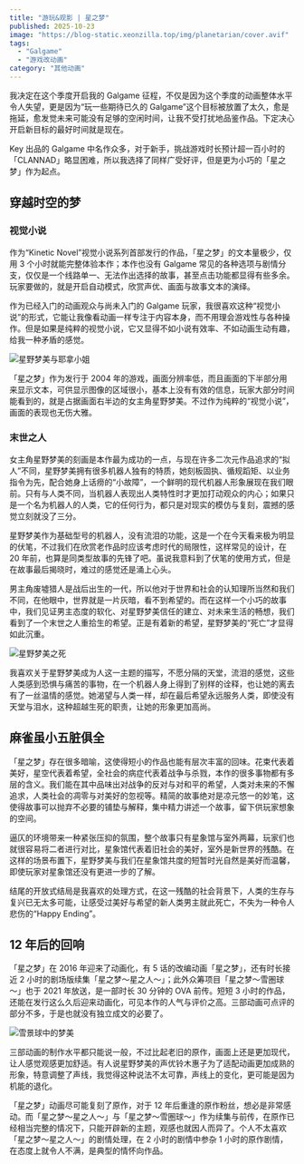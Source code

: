 ```yaml
---
title: "游玩&观影 | 星之梦"
published: 2025-10-23
image: "https://blog-static.xeonzilla.top/img/planetarian/cover.avif"
tags: 
  - "Galgame"
  - "游戏改动画"
category: "其他动画"
---
```


我决定在这个季度开启我的 Galgame 征程，不仅是因为这个季度的动画整体水平令人失望，更是因为“玩一些期待已久的 Galgame”这个目标被放置了太久，愈是拖延，愈发觉未来可能没有足够的空闲时间，让我不受打扰地品鉴作品。下定决心开启新目标的最好时间就是现在。

Key 出品的 Galgame 中名作众多，对于新手，挑战游戏时长预计超一百小时的「CLANNAD」略显困难，所以我选择了同样广受好评，但是更为小巧的「星之梦」作为起点。

## 穿越时空的梦

### 视觉小说

作为“Kinetic Novel”视觉小说系列首部发行的作品，「星之梦」的文本量极少，仅用 3 个小时就能完整体验本作；本作也没有 Galgame 常见的各种选项与剧情分支，仅仅是一个线路单一、无法作出选择的故事，甚至点击功能都显得有些多余。玩家要做的，就是开启自动模式，欣赏声优、画面与故事文本的演绎。

作为已经入门的动画观众与尚未入门的 Galgame 玩家，我很喜欢这种“视觉小说”的形式，它能让我像看动画一样专注于内容本身，而不用理会游戏性与各种操作。但是如果是纯粹的视觉小说，它又显得不如小说有效率、不如动画生动有趣，给我一种矛盾的感觉。

![星野梦美与耶拿小姐](https://blog-static.xeonzilla.top/img/planetarian/01.avif "星野梦美与耶拿小姐")

「星之梦」作为发行于 2004 年的游戏，画面分辨率低，而且画面的下半部分用来显示文本，可供显示图像的区域很小，基本上没有有效的信息，玩家大部分时间能看到的，就是占据画面右半边的女主角星野梦美。不过作为纯粹的“视觉小说”，画面的表现也无伤大雅。

### 末世之人

女主角星野梦美的刻画是本作最为成功的一点，与现在许多二次元作品追求的“拟人”不同，星野梦美拥有很多机器人独有的特质，她刻板固执、循规蹈矩、以业务指令为先，配合她身上话痨的“小故障”，一个鲜明的现代机器人形象展现在我们眼前。只有与人类不同，当机器人表现出人类特性时才更加打动观众的内心；如果只是一个名为机器人的人类，它的任何行为，都只是对现实的模仿与复刻，震撼的感觉立刻就没了三分。

星野梦美作为基础型号的机器人，没有流泪的功能，这是一个在今天看来极为明显的伏笔，不过我们在欣赏老作品时应该考虑时代的局限性，这样常见的设计，在 20 年前，也算是同类型故事的先锋了吧。虽说我意料到了伏笔的使用方式，但是在故事最后揭晓时，难过的感觉还是涌上心头。

男主角废墟猎人是战后出生的一代，所以他对于世界和社会的认知理所当然和我们不同，在他眼中，世界就是一片灰暗，看不到希望的。而在这样一个小巧的故事中，我们见证男主态度的软化、对星野梦美信任的建立、对未来生活的畅想，我们看到了一个末世之人重拾生的希望。正是有着新的希望，星野梦美的“死亡”才显得如此沉重。

![星野梦美之死](https://blog-static.xeonzilla.top/img/planetarian/02.avif "星野梦美之死")

我喜欢关于星野梦美成为人这一主题的描写，不愿分隔的天堂，流泪的感觉，这些人类感到恐惧与痛苦的事物，在一个机器人身上得到了别样的诠释，也让她的离去有了一丝温情的感觉。她渴望与人类一样，却在最后希望永远服务人类，即使没有天堂与泪水，这种超越生死的职责，让她的形象更加高尚。

## 麻雀虽小五脏俱全

「星之梦」存在很多暗喻，这使得短小的作品也能有层次丰富的回味。花束代表着美好，星空代表着希望，全社会的病症代表着战争与杀戮，本作的很多事物都有多层的含义。我们能在其中品味出对战争的反对与对和平的希望，人类对未来的不懈追求，人类社会的凋零与对美好的忽视等。精简的故事绝对是凉元悠一的妙笔，这使得故事可以抛弃不必要的铺垫与解释，集中精力讲述一个故事，留下供玩家想象的空间。

逼仄的环境带来一种紧张压抑的氛围，整个故事只有星象馆与室外两幕，玩家们也就很容易将二者进行对比，星象馆代表着旧社会的美好，室外是新世界的残酷。在这样的场景布置下，星野梦美与我们在星象馆共度的短暂时光自然是美好而温馨，即使玩家对星象馆还没有更进一步的了解。

结尾的开放式结局是我喜欢的处理方式，在这一残酷的社会背景下，人类的生存与复兴已无太多可能，让感受过美好与希望的新人类男主就此死亡，不失为一种令人悲伤的“Happy Ending”。

## 12 年后的回响

「星之梦」在 2016 年迎来了动画化，有 5 话的改编动画「星之梦」，还有时长接近 2 小时的剧场版续集「星之梦～星之人～」；此外众筹项目「星之梦～雪圏球～」也于 2021 年放送，是一部时长 30 分钟的 OVA 前传。短短 3 小时的作品，还能在发行这么久后迎来动画化，可见本作的人气与评价之高。三部动画可点评的部分不多，于是也就没有独立成文的必要了。

![雪景球中的梦美](https://blog-static.xeonzilla.top/img/planetarian/03.avif "雪景球中的梦美")

三部动画的制作水平都只能说一般，不过比起老旧的原作，画面上还是更加现代，让人感觉观感更加舒适。有人说星野梦美的声优铃木惠子为了适配动画更加成熟的形象，特意调整了声线，我觉得这种说法不太可靠，声线上的变化，更可能是因为机能的退化。

「星之梦」动画尽可能复刻了原作，对于 12 年后重逢的原作粉丝，想必是非常感动。而「星之梦～星之人～」与「星之梦～雪圏球～」作为续集与前传，在原作已经相当完整的情况下，只能开辟新的主题，观感也就因人而异了。个人不太喜欢「星之梦～星之人～」的剧情处理，在 2 小时的剧情中参杂 1 小时的原作剧情，在态度上就令人不满，是典型的情怀向作品。
